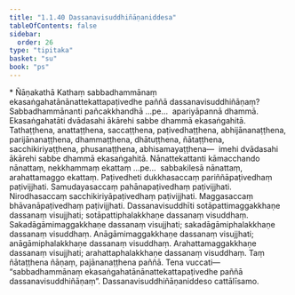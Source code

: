 ```yaml
---
title: "1.1.40 Dassanavisuddhiñāṇaniddesa"
tableOfContents: false
sidebar:
  order: 26
type: "tipitaka"
basket: "su"
book: "ps"
---
```



<DynamicBreadcrumb />

<Paragraph type="center" book="ps">
* Ñāṇakathā
</Paragraph>


<Division number="91" book="ps" bookNo="26" page="102">

<Paragraph number="598" book="ps">
Kathaṃ sabbadhammānaṃ ekasaṅgahatānānattekattapaṭivedhe paññā dassanavisuddhiñāṇaṃ? <Emphasis>Sabbadhammānan</Emphasis>ti pañcakkhandhā …pe…  apariyāpannā dhammā.
</Paragraph>

<Paragraph number="599" book="ps">
<Emphasis>Ekasaṅgahatā</Emphasis>ti dvādasahi ākārehi sabbe dhammā ekasaṅgahitā. Tathaṭṭhena, anattaṭṭhena, saccaṭṭhena, paṭivedhaṭṭhena, abhijānanaṭṭhena, parijānanaṭṭhena, dhammaṭṭhena, dhātuṭṭhena, ñātaṭṭhena, sacchikiriyaṭṭhena, phusanaṭṭhena, abhisamayaṭṭhena—  imehi dvādasahi ākārehi sabbe dhammā ekasaṅgahitā.
</Paragraph>

<Paragraph number="600" book="ps">
<Emphasis>Nānattekattan</Emphasis>ti kāmacchando nānattaṃ, nekkhammaṃ ekattaṃ …pe…  sabbakilesā nānattaṃ, arahattamaggo ekattaṃ.
</Paragraph>

<Paragraph number="601" book="ps">
<Emphasis>Paṭivedhe</Emphasis>ti dukkhasaccaṃ pariññāpaṭivedhaṃ paṭivijjhati. Samudayasaccaṃ pahānapaṭivedhaṃ paṭivijjhati. Nirodhasaccaṃ sacchikiriyāpaṭivedhaṃ paṭivijjhati. Maggasaccaṃ bhāvanāpaṭivedhaṃ paṭivijjhati.
</Paragraph>

<Paragraph number="602" book="ps">
<Emphasis>Dassanavisuddhī</Emphasis>ti sotāpattimaggakkhaṇe dassanaṃ visujjhati; sotāpattiphalakkhaṇe dassanaṃ visuddhaṃ. Sakadāgāmimaggakkhaṇe dassanaṃ visujjhati; sakadāgāmiphalakkhaṇe dassanaṃ visuddhaṃ. Anāgāmimaggakkhaṇe dassanaṃ visujjhati; anāgāmiphalakkhaṇe dassanaṃ visuddhaṃ. Arahattamaggakkhaṇe dassanaṃ visujjhati; arahattaphalakkhaṇe dassanaṃ visuddhaṃ. Taṃ ñātaṭṭhena ñāṇaṃ, pajānanaṭṭhena paññā. Tena vuccati—  “sabbadhammānaṃ ekasaṅgahatānānattekattapaṭivedhe paññā dassanavisuddhiñāṇaṃ”.

</Paragraph>
</Division>

<Paragraph number="603" type="center" book="ps">
Dassanavisuddhiñāṇaniddeso cattālīsamo.
</Paragraph>